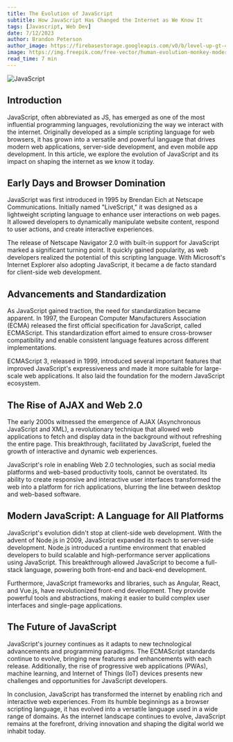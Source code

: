 ```yaml
---
title: The Evolution of JavaScript
subtitle: How JavaScript Has Changed the Internet as We Know It
tags: [Javascript, Web Dev]
date: 7/12/2023
author: Brandon Peterson
author_image: https://firebasestorage.googleapis.com/v0/b/level-up-gt-479b6.appspot.com/o/Brandon.webp?alt=media&token=f7cd367f-40c0-4237-87f2-b8ec11dcf411
image: https://img.freepik.com/free-vector/human-evolution-monkey-modern-man-programmer-computer-user-isolated-white_33099-1593.jpg?w=1380&t=st=1689167550~exp=1689168150~hmac=7a6f34328cb46e356f594616c775473cf90b3df962007f5a2313495d1c26e767
read_time: 7 min
---
```


![JavaScript](https://img.freepik.com/free-vector/human-evolution-monkey-modern-man-programmer-computer-user-isolated-white_33099-1593.jpg?w=1380&t=st=1689167550~exp=1689168150~hmac=7a6f34328cb46e356f594616c775473cf90b3df962007f5a2313495d1c26e767)

## Introduction

JavaScript, often abbreviated as JS, has emerged as one of the most influential programming languages, revolutionizing the way we interact with the internet. Originally developed as a simple scripting language for web browsers, it has grown into a versatile and powerful language that drives modern web applications, server-side development, and even mobile app development. In this article, we explore the evolution of JavaScript and its impact on shaping the internet as we know it today.

## Early Days and Browser Domination

JavaScript was first introduced in 1995 by Brendan Eich at Netscape Communications. Initially named "LiveScript," it was designed as a lightweight scripting language to enhance user interactions on web pages. It allowed developers to dynamically manipulate website content, respond to user actions, and create interactive experiences.

The release of Netscape Navigator 2.0 with built-in support for JavaScript marked a significant turning point. It quickly gained popularity, as web developers realized the potential of this scripting language. With Microsoft's Internet Explorer also adopting JavaScript, it became a de facto standard for client-side web development.

## Advancements and Standardization

As JavaScript gained traction, the need for standardization became apparent. In 1997, the European Computer Manufacturers Association (ECMA) released the first official specification for JavaScript, called ECMAScript. This standardization effort aimed to ensure cross-browser compatibility and enable consistent language features across different implementations.

ECMAScript 3, released in 1999, introduced several important features that improved JavaScript's expressiveness and made it more suitable for large-scale web applications. It also laid the foundation for the modern JavaScript ecosystem.

## The Rise of AJAX and Web 2.0

The early 2000s witnessed the emergence of AJAX (Asynchronous JavaScript and XML), a revolutionary technique that allowed web applications to fetch and display data in the background without refreshing the entire page. This breakthrough, facilitated by JavaScript, fueled the growth of interactive and dynamic web experiences.

JavaScript's role in enabling Web 2.0 technologies, such as social media platforms and web-based productivity tools, cannot be overstated. Its ability to create responsive and interactive user interfaces transformed the web into a platform for rich applications, blurring the line between desktop and web-based software.

## Modern JavaScript: A Language for All Platforms

JavaScript's evolution didn't stop at client-side web development. With the advent of Node.js in 2009, JavaScript expanded its reach to server-side development. Node.js introduced a runtime environment that enabled developers to build scalable and high-performance server applications using JavaScript. This breakthrough allowed JavaScript to become a full-stack language, powering both front-end and back-end development.

Furthermore, JavaScript frameworks and libraries, such as Angular, React, and Vue.js, have revolutionized front-end development. They provide powerful tools and abstractions, making it easier to build complex user interfaces and single-page applications.

## The Future of JavaScript

JavaScript's journey continues as it adapts to new technological advancements and programming paradigms. The ECMAScript standards continue to evolve, bringing new features and enhancements with each release. Additionally, the rise of progressive web applications (PWAs), machine learning, and Internet of Things (IoT) devices presents new challenges and opportunities for JavaScript developers.

In conclusion, JavaScript has transformed the internet by enabling rich and interactive web experiences. From its humble beginnings as a browser scripting language, it has evolved into a versatile language used in a wide range of domains. As the internet landscape continues to evolve, JavaScript remains at the forefront, driving innovation and shaping the digital world we inhabit today.
